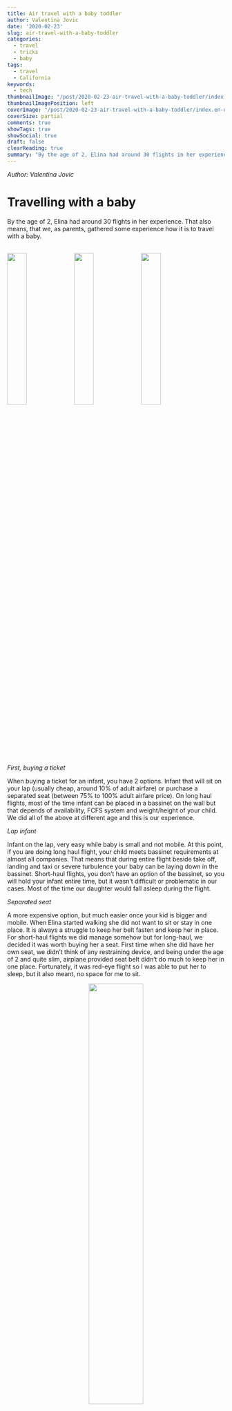 ```yaml
---
title: Air travel with a baby toddler
author: Valentina Jovic
date: '2020-02-23'
slug: air-travel-with-a-baby-toddler
categories:
  - travel
  - tricks
  - baby
tags:
  - travel
  - California
keywords:
  - tech
thumbnailImage: "/post/2020-02-23-air-travel-with-a-baby-toddler/index.en-us_files/airtravelinfant6.jpg"
thumbnailImagePosition: left
coverImage: "/post/2020-02-23-air-travel-with-a-baby-toddler/index.en-us_files/airtravelinfant6.jpg"
coverSize: partial
comments: true
showTags: true
showSocial: true
draft: false
clearReading: true
summary: "By the age of 2, Elina had around 30 flights in her experience. That also means, that we, as parents, gathered some experience how it is to travel with a baby."
---
```


*Author: Valentina Jovic*
 
# Travelling with a baby
By the age of 2, Elina had around 30 flights in her experience. That also means, that we, as parents, gathered some experience how it is to travel with a baby.  
&nbsp;


![ ](/post/2020-02-23-air-travel-with-a-baby-toddler/index.en-us_files/airtravelinfant6.jpg){width=30%}
![ ](/post/2020-02-23-air-travel-with-a-baby-toddler/index.en-us_files/airtravelinfant4.jpg){width=30% height=30%}
![ ](/post/2020-02-23-air-travel-with-a-baby-toddler/index.en-us_files/airtravelinfant1.jpg){width=30% height=30%}

*First, buying a ticket*

When buying a ticket for an infant, you have 2 options. Infant that will sit on your lap (usually cheap, around 10% of adult airfare) or purchase a separated seat (between 75% to 100% adult airfare price). On long haul flights, most of the time infant can be placed in a bassinet on the wall but that depends of availability, FCFS system and weight/height of your child. We did all of the above at different age and this is our experience.

*Lap infant*

Infant on the lap, very easy while baby is small and not mobile. At this point, if you are doing long haul flight, your child meets bassinet requirements at almost all companies. That means that during entire flight beside take off, landing and taxi or severe turbulence your baby can be laying down in the bassinet. Short-haul flights, you don’t have an option of the bassinet, so you will hold your infant entire time, but it wasn’t difficult or problematic in our cases. Most of the time our daughter would fall asleep during the flight.

*Separated seat*

A more expensive option, but much easier once your kid is bigger and mobile. When Elina started walking she did not want to sit or stay in one place. It is always a struggle to keep her belt fasten and keep her in place. For short-haul flights we did manage somehow but for long-haul, we decided it was worth buying her a seat. First time when she did have her own seat, we didn’t think of any restraining device, and being under the age of 2 and quite slim, airplane provided seat belt didn’t do much to keep her in one place. Fortunately, it was red-eye flight so I was able to put her to sleep, but it also meant, no space for me to sit. 
&nbsp;

<p align="center">
![ ](/post/2020-02-23-air-travel-with-a-baby-toddler/index.en-us_files/airtravelinfant9.jpg){width=50% height=50%}
</p>

For our next long haul flight, we took car seat on board (FAA approved; you must have this sticker on your car seat to be able to take it on board for your child and they will check it multiple times). This was a lifesaver. The car seat was easy to install, Elina was properly fastened during the entire flight, she had her seat and I had my own for me. 

# Baby equipment

From the very first moment of pregnancy, we knew that we will still travel as much as we can. So, during the equipment shopping for our unborn daughter, we kept in mind travel purposes.

1. Stroller
We wanted an all-terrain stroller that is part of the travel system (stroller, car seat and baby bassinet). Our choice was [Britax Smile 2](https://www.britax-roemer.com/pushchairs/prams/britax-smile-2/2021.html) (together with bassinet) and Britax Romer [Baby-safe i-Size car seat](https://www.britax-roemer.com/product-support?pid=3005) (with [baby-safe i-Size flex base](https://www.britax-roemer.com/product-support?pid=3006)). Although it provides everything we need and wanted with travel system it was too bulky and not-so-easy foldable for air travel. 
As soon as Elina turned 6 months, we purchased [Maclaren Triumph stroller](https://www.maclaren.us/products/triumph) that we mainly use for air travel.  
&nbsp;

![ ](/post/2020-02-23-air-travel-with-a-baby-toddler/index.en-us_files/airtravelinfant7.jpg){width=30% height=30%}
![ ](/post/2020-02-23-air-travel-with-a-baby-toddler/index.en-us_files/airtravelinfant8.jpg){width=30% height=30%}  


2. Car seat
While we were using [Baby-safe i-Size](https://www.britax-roemer.com/product-support?pid=3005) car seat it was easy to travel with it and use when arrived at the destination, use it with car seat belt instead of Isofix. When she outgrew it and we switched to [Britax Romer Dualfix i-Size](https://www.britax-roemer.com/product-support?pid=3017) it wasn’t possible to travel with it anymore we had to think of something else. We purchased [Cosco Scenera Next car seat](https://www.coscokids.com/productlanding/scenera-next), lightweight and cheap travel car seat (also FAA approved) that we mainly use for our travels now. It provides rear and front-facing positions.  
&nbsp;

<p align="center">
![ ](/post/2020-02-23-air-travel-with-a-baby-toddler/index.en-us_files/airtravelinfant12.jpg){width=50% height=50%}
</p>

3. Travel bed
[BabyBjorn travel crib](https://www.babybjorn.com/baby-cradle-and-travel-crib/travel-crib-light/)
Light, compact, easy to assemble, with good quality mattress (in comparison with other travel beds) and absolutely great choice.

4. Baby carrier
[BabyBjorn Carrier One](https://www.babybjorn.com/baby-carriers/baby-carrier-one/)
Another BabyBjorn item that we love. Front and back carrier with 3 different carrying positions that comes handy during travel (at the airport) and spending time outdoors.

<p align="center">
![ ](/post/2020-02-23-air-travel-with-a-baby-toddler/index.en-us_files/airtravelinfant5.jpg){width=50% height=50%}
![ ](/post/2020-02-23-air-travel-with-a-baby-toddler/index.en-us_files/airtravelinfant11.jpg){width=50% height=50%}
</p>
